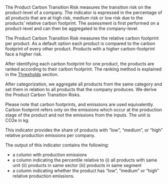 The Product Carbon Transition Risk measures the transition risk on the
product-level of a company. The indicator is expressed in the percentage of all
products that are at high risk, medium risk or low risk due to the products'
relative carbon footprint. The assessment is first performed on a product-level
and can then be aggregated to the company-level.

The Product Carbon Transition Risk measures the relative carbon footprint per
product. As a default option each product is compared to the carbon footprint of
every other product. Products with a higher carbon-footprint face a higher risk.

After identifying each carbon footprint for one product, the products are ranked
according to their carbon footprint. The ranking method is explained in the 
[Thresholds](https://2degreesinvesting.github.io/tiltIndicator/articles/tiltIndicator.html#thresholds) section.

After categorization, we aggregate all products from the same category and set
them in relation to all products that the company produces. We derive the
Product Carbon Transition Risks.

Please note that carbon footprints, and emissions are used equivalently. Carbon
footprint refers only on the emissions which occur at the production stage of
the product and not the emissions from the inputs. The unit is CO2e in kg.

This indicator provides the share of products with "low", "medium", or "high"
relative production emissions per company.

The output of this indicator contains the following:

- a column with production emissions
- a column indicating the percentile relative to (i) all products with same unit (ii) products in same sector (iii) products in same segment
- a column indicating whether the product has "low", "medium" or "high" relative production emissions.
